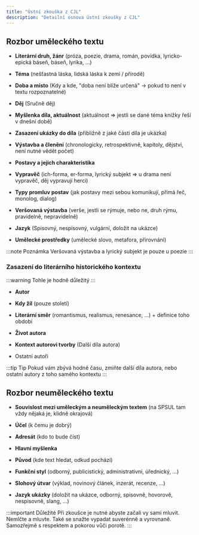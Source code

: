 ```yaml
---
title: "Ústní zkouška z CJL"
description: "Detailní osnova ústní zkoušky z CJL"
---
```


Rozbor uměleckého textu
-----------------------

-   **Literární druh, žánr** (próza, poezie, drama, román, povídka, lyricko-epická báseň, báseň, lyrika, ...)

-   **Téma** (nešťastná láska, lidská láska k zemi / přírodě)

-   **Doba a místo** (Kdy a kde, "doba není blíže určená" -> pokud to není v textu rozpoznatelné)

-   **Děj** (Sručně děj)

-   **Myšlenka díla, aktuálnost** (aktuálnost => jestli se dané téma knížky řeší v dnešní době)

-   **Zasazení ukázky do díla** (přibližně z jaké části díla je ukázka)

-   **Výstavba a členění** (chronologicky, retrospektivně, kapitoly, dějství, není nutné vědět počet)

-   **Postavy a jejich charakteristika**

-   **Vypravěč** (ich-forma, er-forma, lyrický subjekt => u drama není vypravěč, děj vypravují herci)

-   **Typy promluv postav** (jak postavy mezi sebou komunikují, přímá řeč, monolog, dialog)

-   **Veršovaná výstavba** (verše, jestli se rýmuje, nebo ne, druh rýmu, pravidelně, nepravidelně)

-   **Jazyk** (Spisovný, nespisovný, vulgární, doložit na ukázce)

-   **Umělecké prostředky** (umělecké slovo, metafora, přirovnání)

:::note Poznámka
Veršovaná výstavba a lyrický subjekt je pouze u poezie
:::

### Zasazení do literárního historického kontextu
:::warning Tohle je hodně důležitý
:::
-   **Autor**

-   **Kdy žil** (pouze století)

-   **Literární směr** (romantismus, realismus, renesance, …) + definice toho období

-   **Život autora**

-   **Kontext autorovi tvorby** (Další díla autora)

-   Ostatní autoři

:::tip Tip
Pokud vám zbývá hodně času, zmiňte další díla autora, nebo ostatní autory z toho samého kontextu
:::

Rozbor neuměleckého textu
-------------------------

-   **Souvislost mezi uměleckým a neuměleckým textem** (na SPSUL tam vždy nějaká je, klidně okrajová)

-   **Účel** (k čemu je dobrý)

-   **Adresát** (kdo to bude číst)

-   **Hlavní myšlenka**

-   **Původ** (kde text hledat, odkud pochází)

-   **Funkční styl** (odborný, publicistický, administrativní, úřednický, …)

-   **Slohový útvar** (výklad, novinový článek, inzerát, recenze, …)

-   **Jazyk ukázky** (doložit na ukázce, odborný, spisovně, hovorově,
    nespisovně, slang, …)

:::important Důležité
Při zkoušce je nutné abyste začali vy sami mluvit. Nemlčte a mluvte. Také
se snažte vypadat suverénně a vyrovnaně. Samozřejmě s respektem a pokorou vůči porotě.
:::